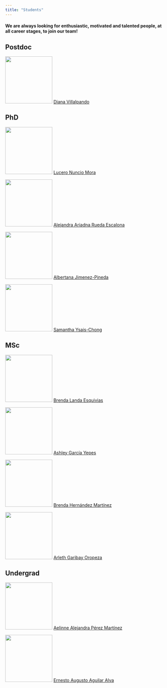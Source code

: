 ```yaml
---
title: "Students"
---
```


#### We are always looking for enthusiastic, motivated and talented people, at all career stages, to join our team!

::: callout-tip
## Postdoc

![](res/diana.png){width="150"} [Diana Villalpando](https://www.linkedin.com/in/diana-villalpando-7a2626148?miniProfileUrn=urn%3Ali%3Afs_miniProfile%3AACoAACOwFuoBbBMsMRvT2ga6_CoNKoHdye6b508&lipi=urn%3Ali%3Apage%3Ad_flagship3_search_srp_people%3BGLSCXG2qSMmbjU1mPxYyHg%3D%3D)
:::

::: callout-tip
## PhD

![](res/lu.png){width="150"} [Lucero Nuncio Mora](https://www.instagram.com/omc_lab/)

![](res/ale.jpg){width="150"} [Alejandra Ariadna Rueda Escalona](https://www.instagram.com/omc_lab/)

![](res/bety.png){width="150"} [Albertana Jimenez-Pineda](https://loop.frontiersin.org/people/1956319/overview)

![](res/sam.png){width="150"} [Samantha Ysais-Chong](https://mx.linkedin.com/in/samantha-ysais-chong-036935213)
:::

::: callout-tip
## MSc

![](res/brendaland.png){width="150"} [Brenda Landa Esquivias](https://www.instagram.com/omc_lab/)

![](res/ashley.png){width="150"} [Ashley García Yepes](https://www.instagram.com/omc_lab/)

![](res/bren.png){width="150"} [Brenda Hernández Martínez](https://www.instagram.com/himfogram/)

![](res/omclab.jpg){width="150"} [Arleth Garibay Oropeza](https://www.instagram.com/omc_lab/)
:::

::: callout-tip
## Undergrad

![](res/aelinne.png){width="150"} [Aelinne Alejandra Pérez Martínez](http://www.)

![](res/omclab.jpg){width="150"} [Ernesto Augusto Aguilar Alva](https://www.instagram.com/omc_lab/)

:::

<!--
::: callout-tip
## Former

![](res/fer.png){width="150"} [Luisa Fernanda Palazuelos Altamirano](http://www.)

![](res/clau.png){width="150"} [Claudia I Gutierrez-Roman, PhD](https://www.researchgate.net/profile/Claudia-Gutierrez-Roman)

![](res/yanen.jpg){width="150"} [Yanen Z Rios Lozano, MSc](https://www.instagram.com/dra.yanen.rios?igsh=Y29oazMwMzRieDlw)

-   [ ] Laura D Manzanares-Meza\
-   [ ] Felipe A Castro-Martínez\
-   [ ] Julissa Luvian Morales\
- [ ] Amairani
-   [ ] Miguel A Prieto-Islas\
-   [ ] Merari Delgadillo González\
-   [ ] Sara I Miguel-Suarez\
-   [ ] Nelly X Álvarez Martínez\
-   [ ] Maria D Vazquez Martinez\
-   [ ] Valeria C Campuzano Espinal\
-   [ ] Eunice Amezcua Arroyo\
-   [ ] Yereth Torres Damian\
-   [ ] Sandra N Garduño Vergara\
-   [ ] Cristian Avila Mijangos\
-   [ ] Daniel Calderon Loeza\
-   [ ] Abril J Armenta Manjarrez\
-   [ ] Josue Zambrano Carrasco\
-   [ ] Carolina A Martinez Mendiola\
-   [ ] Fernando A Diaz Sanchez\
-   [ ] Raquel Camacho Millan\
-   [ ] Sandra L Gonzalez Lopez\
-   [ ] Rubi Escobar Resendiz\
-   [ ] Bibiana Fabian Mora
- [Yes](http://www.)
- [Nico](http://www.)
:::

-->